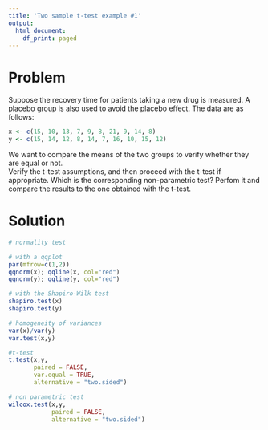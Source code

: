 ```yaml
---
title: 'Two sample t-test example #1'
output:
  html_document:
    df_print: paged
---
```


# Problem

Suppose the recovery time for patients taking a new drug is measured. A placebo group is also used to avoid the placebo effect. The data are as follows:

```r
x <- c(15, 10, 13, 7, 9, 8, 21, 9, 14, 8)
y <- c(15, 14, 12, 8, 14, 7, 16, 10, 15, 12)
```

We want to compare the means of the two groups to verify whether they are equal or not.   
Verify the t-test assumptions, and then proceed with the t-test if appropriate. Which is the corresponding non-parametric test? Perfom it and compare the results to the one obtained with the t-test.

# Solution

```r
# normality test

# with a qqplot
par(mfrow=c(1,2))
qqnorm(x); qqline(x, col="red")
qqnorm(y); qqline(y, col="red")

# with the Shapiro-Wilk test
shapiro.test(x)
shapiro.test(y)
```


```r
# homogeneity of variances
var(x)/var(y)
var.test(x,y)
```

```r
#t-test
t.test(x,y,
       paired = FALSE,
       var.equal = TRUE,
       alternative = "two.sided")
```

```r
# non parametric test
wilcox.test(x,y,
            paired = FALSE,
            alternative = "two.sided")
```





